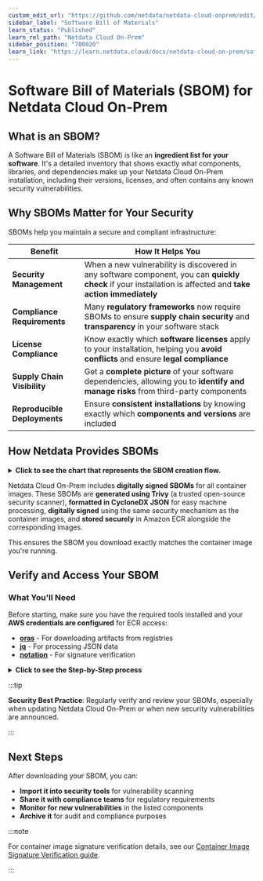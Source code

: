 ```yaml
---
custom_edit_url: "https://github.com/netdata/netdata-cloud-onprem/edit/master/docs/learn.netdata.cloud/sbom.md"
sidebar_label: "Software Bill of Materials"
learn_status: "Published"
learn_rel_path: "Netdata Cloud On-Prem"
sidebar_position: "700020"
learn_link: "https://learn.netdata.cloud/docs/netdata-cloud-on-prem/software-bill-of-materials"
---
```


# Software Bill of Materials (SBOM) for Netdata Cloud On-Prem

## What is an SBOM?

A Software Bill of Materials (SBOM) is like an **ingredient list for your software**. It's a detailed inventory that shows exactly what components, libraries, and dependencies make up your Netdata Cloud On-Prem installation, including their versions, licenses, and often contains any known security vulnerabilities.

## Why SBOMs Matter for Your Security

SBOMs help you maintain a secure and compliant infrastructure:

| Benefit                      | How It Helps You                                                                                                                                             |
| ---------------------------- | ------------------------------------------------------------------------------------------------------------------------------------------------------------ |
| **Security Management**      | When a new vulnerability is discovered in any software component, you can **quickly check** if your installation is affected and **take action immediately** |
| **Compliance Requirements**  | Many **regulatory frameworks** now require SBOMs to ensure **supply chain security** and **transparency** in your software stack                             |
| **License Compliance**       | Know exactly which **software licenses** apply to your installation, helping you **avoid conflicts** and ensure **legal compliance**                         |
| **Supply Chain Visibility**  | Get a **complete picture** of your software dependencies, allowing you to **identify and manage risks** from third-party components                          |
| **Reproducible Deployments** | Ensure **consistent installations** by knowing exactly which **components and versions** are included                                                        |

## How Netdata Provides SBOMs

<details>
<summary><strong>Click to see the chart that represents the SBOM creation flow.</strong></summary><br/><br/>

```mermaid
flowchart LR
    A("**📦 Container Image**<br/><br/><br/>Netdata Cloud<br/><br/>On-Prem Component<br/><br/>")

    B("**🔍 Trivy Scanner**<br/><br/><br/>Analyzes all<br/><br/>components & dependencies<br/><br/>")

    C("**📋 SBOM Generated**<br/><br/><br/>CycloneDX JSON format<br/><br/>Complete ingredient list<br/><br/>")

    D("**🔐 Digital Signing**<br/><br/><br/>Same security method<br/><br/>as in container images<br/><br/>")

    E("**☁️ Amazon ECR**<br/><br/><br/>Secure storage<br/><br/>alongside images<br/><br/>")

    F("**✅ Guaranteed Match**<br/><br/><br/>SBOM exactly matches<br/><br/>your running container<br/><br/>")

    A --> B
    B --> C
    C --> D
    D --> E
    E --> F

    %% Style definitions
    classDef process fill:#2196F3,stroke:#000000,stroke-width:3px,color:#000000,font-size:18px
    classDef security fill:#4caf50,stroke:#000000,stroke-width:3px,color:#000000,font-size:18px
    classDef storage fill:#ffeb3b,stroke:#000000,stroke-width:3px,color:#000000,font-size:18px
    classDef result fill:#f9f9f9,stroke:#000000,stroke-width:3px,color:#000000,font-size:18px

    %% Apply styles
    class A,B,C result
    class D security
    class E storage
    class F process

```

</details>

Netdata Cloud On-Prem includes **digitally signed SBOMs** for all container images. These SBOMs are **generated using Trivy** (a trusted open-source security scanner), **formatted in CycloneDX JSON** for easy machine processing, **digitally signed** using the same security mechanism as the container images, and **stored securely** in Amazon ECR alongside the corresponding images.

This ensures the SBOM you download exactly matches the container image you're running.

## Verify and Access Your SBOM

### What You'll Need

Before starting, make sure you have the required tools installed and your **AWS credentials are configured** for ECR access:

- **[oras](https://github.com/oras-project/oras)** - For downloading artifacts from registries
- **[jq](https://github.com/jqlang/jq)** - For processing JSON data
- **[notation](https://github.com/notaryproject/notation)** - For signature verification

<details>

<summary><strong>Click to see the Step-by-Step process</strong></summary><br/><br/>

<strong>Step 1: Identify Your Container Image and use it's URI to verify:</strong><br/>

```bash
image_uri="362923047827.dkr.ecr.us-east-1.amazonaws.com/onprem-cloud-metrics-exporter:1.0.4"
```

:::important

<strong>Replace this with your actual image URI.</strong>

:::

<br/><strong>Step 2: Find the SBOM Reference associated with the image to locate the manifest</strong><br/>

```bash
sbom_image=$(oras discover --format json $image_uri --artifact-type "application/vnd.example.sbom.v1+json" | jq -r '.manifests[].reference')
```

<br/><strong>Step 3: Verify Digital Signature</strong><br/>

```bash
notation verify $sbom_image --plugin-config aws-region=us-east-1
```

:::important

<strong>Success means the SBOM is authentic.</strong> Any errors indicate potential tampering.

:::

<br/><strong>Step 4: Download the SBOM</strong><br/>

<strong>Pull the verified SBOM</strong> to your local machine:<br/>

```bash
oras pull $sbom_image
```

:::note

<strong>This downloads</strong> the SBOM as `sbom.cdx.json` in your current directory.

:::

<br/><strong>Step 5: Review Your Software Components</strong><br/>

<strong> Examine the complete component list </strong> to see all components, versions, and licenses in your Netdata installation.

```bash
cat sbom.cdx.json
```

</details>

:::tip

**Security Best Practice**: Regularly verify and review your SBOMs, especially when updating Netdata Cloud On-Prem or when new security vulnerabilities are announced.

:::

## Next Steps

After downloading your SBOM, you can:

- **Import it into security tools** for vulnerability scanning
- **Share it with compliance teams** for regulatory requirements
- **Monitor for new vulnerabilities** in the listed components
- **Archive it** for audit and compliance purposes

:::note

For container image signature verification details, see our [Container Image Signature Verification guide](https://learn.netdata.cloud/docs/netdata-cloud-on-prem/container-image-signature-verification).

:::
